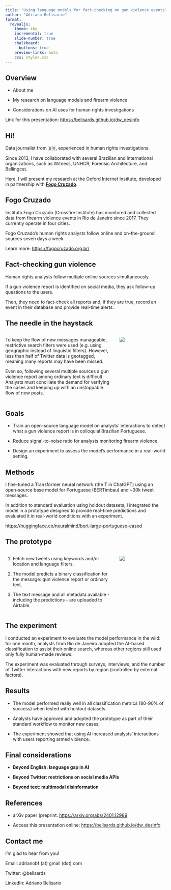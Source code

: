 ```yaml
---
title: "Using language models for fact-checking on gun violence events"
author: "Adriano Belisario"
format:
  revealjs: 
    theme: sky
    incremental: true
    slide-number: true
    chalkboard: 
      buttons: true
    preview-links: auto
    css: styles.css
---
```


## Overview

- About me

- My research on language models and firearm violence

- Considerations on AI uses for human rights investigations

::: footer
Link for this presentation: [https://belisards.github.io/dw_desinfo](https://belisards.github.io/dw_desinfo)
:::

## Hi!

Data journalist from 🇧🇷, experienced in human rights investigations.

Since 2013, I have collaborated with several Brazilian and international organizations, such as Witness, UNHCR, Forensic Architecture, and Bellingcat.

Here, I will present my research at the Oxford Internet Institute, developed in partnership with [**Fogo Cruzado**](https://fogocruzado.org.br/).

## Fogo Cruzado

Instituto Fogo Cruzado (Crossfire Institute) has monitored and collected data from firearm violence events in Rio de Janeiro since 2017. They currently operate in four cities.

Fogo Cruzado's human rights analysts follow online and on-the-ground sources seven days a week. 

::: footer
Learn more: [https://fogocruzado.org.br/](https://fogocruzado.org.br/)
:::

## Fact-checking gun violence 

Human rights analysts follow multiple online sources simultaneously.

If a gun violence report is identified on social media, they ask follow-up questions to the users. 

Then, they need to fact-check all reports and, if they are true, record an event in their database and provide real-time alerts.

## The needle in the haystack

::: columns
::: {.column width="70%"}
To keep the flow of new messages manageable, restrictive search filters were used (e.g. using geographic instead of linguistic filters). However, less than half of Twitter data is geotagged, meaning many reports may have been missed.

Even so, following several multiple sources a gun violence report among ordinary text is difficult. Analysts must conciliate the demand for verifying the cases and keeping up with an unstoppable flow of new posts.
:::

::: {.column width="30%"}
![](img/tweetdeck.jpeg){.border .border-thick}
:::
:::


## Goals

- Train an open-source language model on analysts' interactions to detect what a gun violence report is in colloquial Brazilian Portuguese.

- Reduce signal-to-noise ratio for analysts monitoring firearm violence.

- Design an experiment to assess the model's performance in a real-world setting.

## Methods

I fine-tuned a Transformer neural network (the T in ChatGPT) using an open-source base model for Portuguese (BERTimbau) and ~30k tweet messages.

In addition to standard evaluation using holdout datasets, I integrated the model in a prototype designed to provide real-time predictions and evaluated it in real-world conditions with an experiment.

::: footer
[https://huggingface.co/neuralmind/bert-large-portuguese-cased](https://huggingface.co/neuralmind/bert-large-portuguese-cased)
:::

## The prototype
::: columns
::: {.column width="70%"}
1. Fetch new tweets using keywords and/or location and language filters.

2. The model predicts a binary classification for the message: gun violence report or ordinary text.

3. The text message and all metadata available - including the predictions - are uploaded to Airtable.

:::

::: {.column width="30%"}
![](img/airtable.png){.border .border-thick}
:::
:::


## The experiment

I conducted an experiment to evaluate the model performance in the wild: for one month, analysts from Rio de Janeiro adopted the AI-based classification to assist their online search, whereas other regions still used only fully human-made reviews. 

The experiment was evaluated through surveys, interviews, and the number of Twitter interactions with new reports by region (controlled by external factors).

## Results {.smaller}

- The model performed really well in all classification metrics (80-90% of success) when tested with holdout datasets.

- Analysts have approved and adopted the prototype as part of their standard workflow to monitor new cases;

- The experiment showed that using AI increased analysts' interactions with users reporting armed violence.


## Final considerations

- **Beyond English: language gap in AI**

- **Beyond Twitter: restrictions on social media APIs**

- **Beyond text: multimodal disinformation** 

## References

- arXiv paper (preprint: [https://arxiv.org/abs/2401.12989](https://arxiv.org/abs/2401.12989)

- Access this presentation online: [https://belisards.github.io/dw_desinfo](https://belisards.github.io/dw_desinfo)

## Contact me

I'm glad to hear from you! 

Email: adrianobf (at) gmail (dot) com

Twitter: @belisards

LinkedIn: Adriano Belisario



